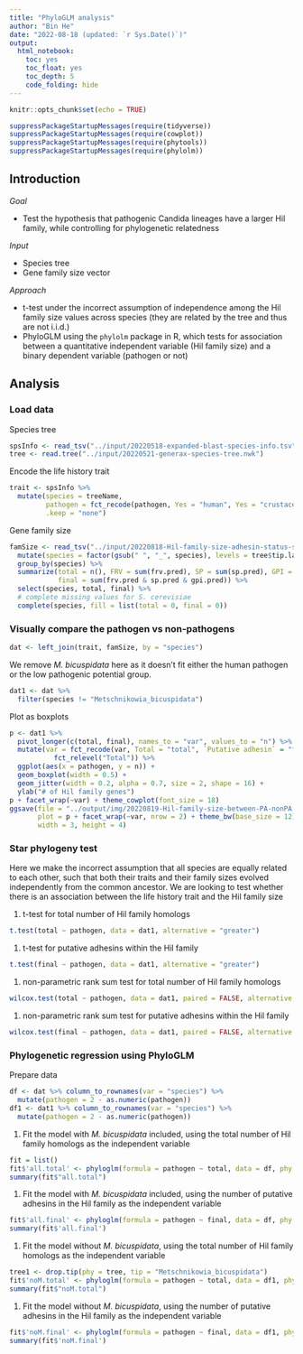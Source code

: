 ```yaml
---
title: "PhyloGLM analysis"
author: "Bin He"
date: "2022-08-18 (updated: `r Sys.Date()`)"
output: 
  html_notebook:
    toc: yes
    toc_float: yes
    toc_depth: 5
    code_folding: hide
---
```


```r
knitr::opts_chunk$set(echo = TRUE)
```

```r
suppressPackageStartupMessages(require(tidyverse))
suppressPackageStartupMessages(require(cowplot))
suppressPackageStartupMessages(require(phytools))
suppressPackageStartupMessages(require(phylolm))
```

## Introduction
_Goal_

- Test the hypothesis that pathogenic Candida lineages have a larger Hil family, while controlling for phylogenetic relatedness

_Input_

- Species tree
- Gene family size vector

_Approach_

- t-test under the incorrect assumption of independence among the Hil family size values across species (they are related by the tree and thus are not i.i.d.)
- PhyloGLM using the `phylolm` package in R, which tests for association between a quantitative independent variable (Hil family size) and a binary dependent variable (pathogen or not)

## Analysis
### Load data
Species tree
```r
spsInfo <- read_tsv("../input/20220518-expanded-blast-species-info.tsv", col_types = cols())
tree <- read.tree("../input/20220521-generax-species-tree.nwk")
```

Encode the life history trait
```r
trait <- spsInfo %>% 
  mutate(species = treeName, 
         pathogen = fct_recode(pathogen, Yes = "human", Yes = "crustacean", No = "human (rare)", No = "no report"),
         .keep = "none")
```

Gene family size
```r
famSize <- read_tsv("../input/20220818-Hil-family-size-adhesin-status-summary.tsv", col_types = cols()) %>% 
  mutate(species = factor(gsub(" ", "_", species), levels = tree$tip.label)) %>% 
  group_by(species) %>% 
  summarize(total = n(), FRV = sum(frv.pred), SP = sum(sp.pred), GPI = sum(gpi.pred), 
            final = sum(frv.pred & sp.pred & gpi.pred)) %>% 
  select(species, total, final) %>% 
  # complete missing values for S. cerevisiae
  complete(species, fill = list(total = 0, final = 0))
```

### Visually compare the pathogen vs non-pathogens
```r
dat <- left_join(trait, famSize, by = "species")
```

We remove _M. bicuspidata_ here as it doesn't fit either the human pathogen or the low pathogenic potential group.
```r
dat1 <- dat %>% 
  filter(species != "Metschnikowia_bicuspidata")
```

Plot as boxplots
```r
p <- dat1 %>% 
  pivot_longer(c(total, final), names_to = "var", values_to = "n") %>% 
  mutate(var = fct_recode(var, Total = "total", `Putative adhesin` = "final") %>% 
           fct_relevel("Total")) %>% 
  ggplot(aes(x = pathogen, y = n)) + 
  geom_boxplot(width = 0.5) + 
  geom_jitter(width = 0.2, alpha = 0.7, size = 2, shape = 16) +
  ylab("# of Hil family genes") 
p + facet_wrap(~var) + theme_cowplot(font_size = 18)
ggsave(file = "../output/img/20220819-Hil-family-size-between-PA-nonPA.png", 
       plot = p + facet_wrap(~var, nrow = 2) + theme_bw(base_size = 12) + background_grid(major = "y"),
       width = 3, height = 4)
```

### Star phylogeny test
Here we make the incorrect assumption that all species are equally related to each other, such that both their traits and their family sizes evolved independently from the common ancestor. We are looking to test whether there is an association between the life history trait and the Hil family size

1. t-test for total number of Hil family homologs
```r
t.test(total ~ pathogen, data = dat1, alternative = "greater")
```

1. t-test for putative adhesins within the Hil family
```r
t.test(final ~ pathogen, data = dat1, alternative = "greater")
```

1. non-parametric rank sum test for total number of Hil family homologs
```r
wilcox.test(total ~ pathogen, data = dat1, paired = FALSE, alternative = "greater")
```
1. non-parametric rank sum test for putative adhesins within the Hil family
```r
wilcox.test(final ~ pathogen, data = dat1, paired = FALSE, alternative = "greater")
```

### Phylogenetic regression using PhyloGLM
Prepare data
```r
df <- dat %>% column_to_rownames(var = "species") %>% 
  mutate(pathogen = 2 - as.numeric(pathogen))
df1 <- dat1 %>% column_to_rownames(var = "species") %>% 
  mutate(pathogen = 2 - as.numeric(pathogen))
```

1. Fit the model with _M. bicuspidata_ included, using the total number of Hil family homologs as the independent variable
```r
fit = list()
fit$'all.total' <- phyloglm(formula = pathogen ~ total, data = df, phy = tree, method = "logistic_IG10", btol = 50, boot = 100)
summary(fit$"all.total")
```

1. Fit the model with _M. bicuspidata_ included, using the number of putative adhesins in the Hil family as the independent variable
```r
fit$'all.final' <- phyloglm(formula = pathogen ~ final, data = df, phy = tree, method = "logistic_IG10", btol = 50, boot = 100)
summary(fit$'all.final')
```

1. Fit the model without _M. bicuspidata_, using the total number of Hil family homologs as the independent variable
```r
tree1 <- drop.tip(phy = tree, tip = "Metschnikowia_bicuspidata")
fit$'noM.total' <- phyloglm(formula = pathogen ~ total, data = df1, phy = tree1, method = "logistic_IG10", btol = 50, boot = 100)
summary(fit$"noM.total")
```

1. Fit the model without _M. bicuspidata_, using the number of putative adhesins in the Hil family as the independent variable
```r
fit$'noM.final' <- phyloglm(formula = pathogen ~ final, data = df1, phy = tree1, method = "logistic_IG10", btol = 50, boot = 100)
summary(fit$'noM.final')
```